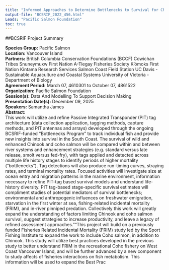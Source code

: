 ```yaml
---
title: "Informed Approaches to Determine Bottlenecks to Survival for Chinook and Coho Salmon and Steelhead"
output-file: "BCSRIF_2022_456.html"
Leads: "Pacific Salmon Foundation"
toc: true
---
```


##BCSRIF Project Summary

**Species Group:** Pacific Salmon  
**Location:** Vancouver Island  
**Partners:** British Columbia Conservation Foundations (BCCF) 
Cowichan Tribes
Snuneymuxw First Nation
A-Tlegay Fisheries Society
K'ómoks First Nation 
Kintama Research Services
Salmon Coast Field Station
UC Davis - Sustainable Aquaculture and Coastal Systems
University of Victoria - Department of Biology  
**Agreement Period:** March 07, 4610301 to October 07, 4861522  
**Organization:** Pacific Salmon Foundation  
**Session(s):** Data And Modelling To Support Decision Making  
**Presentation Date(s):** December 09, 2025  
**Speakers:** Samantha James  
**Abstract:**  
This work will utilize and refine Passive Integrated Transponder (PIT) tag architecture (data collection application, tagging methods, capture methods, and PIT antennas and arrays) developed through the ongoing BCSRIF-funded “Bottlenecks Program” to track individual fish and provide new insights into survival in the South Coast. The survival of wild and enhanced Chinook and coho salmon will be compared within and between river systems and enhancement strategies (e.g. standard versus late release, smolt versus fed-fry), with tags applied and detected across multiple life history stages to identify periods of higher mortality (“bottlenecks”). Tag detections will also produce run-timing curves, straying rates, and terminal mortality rates. Focused activities will investigate size at ocean entry and migration patterns in the marine environment, information necessary to refine PIT-tag based survival models and understand life-history diversity. PIT tag-based stage-specific survival estimates will compliment studies of potential mediators of survival bottlenecks; environmental and anthropogenic influences on freshwater emigration, starvation in the first winter at sea, fishing-related incidental mortality (FRIM), and in-river pinniped predation. Collectively this work will greatly expand the understanding of factors limiting Chinook and coho salmon survival, suggest strategies to increase productivity, and leave a legacy of refined assessment approaches.""This project will build on a previously funded Fisheries Related Incidental Mortality (FRIM) study led by the Sport Fishing Institute to expand the work to include Coho salmon, in addition to Chinook. This study will utilize best practices developed in the previous study to better understand FRIM in the recreational Coho fishery on West Coast Vancouver Island, and will be further advanced by a new component to study affects of fisheries interactions on fish metabolism. This information will be used to expand the Best Prac   

